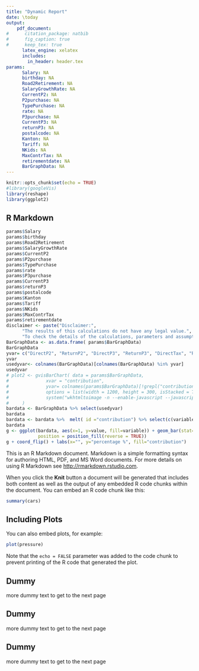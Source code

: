 ```yaml
---
title: "Dynamic Report"
date: \today
output: 
    pdf_document:
#      citation_package: natbib
#      fig_caption: true
#      keep_tex: true
      latex_engine: xelatex
      includes:
        in_header: header.tex
params:
      Salary: NA
      birthday: NA
      Road2Retirement: NA
      SalaryGrowthRate: NA
      CurrentP2: NA
      P2purchase: NA
      TypePurchase: NA
      rate: NA
      P3purchase: NA
      CurrentP3: NA
      returnP3: NA
      postalcode: NA
      Kanton: NA
      Tariff: NA
      NKids: NA
      MaxContrTax: NA
      retirementdate: NA
      BarGraphData: NA
---
```


```r
knitr::opts_chunk$set(echo = TRUE)
#library(googleVis)
library(reshape)
library(ggplot2)
```


## R Markdown

```r
params$Salary
params$birthday
params$Road2Retirement
params$SalaryGrowthRate
params$CurrentP2
params$P2purchase
params$TypePurchase
params$rate
params$P3purchase
params$CurrentP3
params$returnP3
params$postalcode
params$Kanton
params$Tariff
params$NKids
params$MaxContrTax
params$retirementdate
disclaimer <- paste("Disclaimer:",
      "The results of this calculations do not have any legal value.",
      "To check the details of the calculations, parameters and assumptions, please, download the report.",sep="\n")
BarGraphData <- as.data.frame( params$BarGraphData)
BarGraphData
yvar= c("DirectP2", "ReturnP2", "DirectP3", "ReturnP3", "DirectTax", "ReturnTax", "contribution")
yvar
usedyvar<- colnames(BarGraphData)[colnames(BarGraphData) %in% yvar]
usedyvar
# plot2 <- gvisBarChart( data = params$BarGraphData,
#              xvar = "contribution",
#              yvar= colnames(params$BarGraphData)[!grepl("contribution", colnames(params$BarGraphData))],
#              options = list(width = 1200, height = 300, isStacked = TRUE, vAxes = "[{minValue:0}]", legend = "none"),
#              system("wkhtmltoimage -n --enable-javascript --javascript-delay 2000 data/plot2.html data/plot2.png ")
#     )
bardata <- BarGraphData %>% select(usedyvar)
bardata
bardata <- bardata %>%  melt( id ="contribution") %>% select(c(variable, value))
bardata
g <- ggplot(bardata, aes(x=1, y=value, fill=variable)) + geom_bar(stat="identity",
            position = position_fill(reverse = TRUE))
g + coord_flip() + labs(x="", y="percentage %", fill="contribution")

```



<!-- \includegraphics[width=2in]{data/plot2.png} -->

This is an R Markdown document. Markdown is a simple formatting syntax for authoring HTML, PDF, and MS Word documents. For more details on using R Markdown see <http://rmarkdown.rstudio.com>.

When you click the **Knit** button a document will be generated that includes both content as well as the output of any embedded R code chunks within the document. You can embed an R code chunk like this:

```r
summary(cars)
```

## Including Plots

You can also embed plots, for example:

```r
plot(pressure)
```

Note that the `echo = FALSE` parameter was added to the code chunk to prevent printing of the R code that generated the plot.

## Dummy

more dummy text to get to the next page

## Dummy

more dummy text to get to the next page

## Dummy

more dummy text to get to the next page



